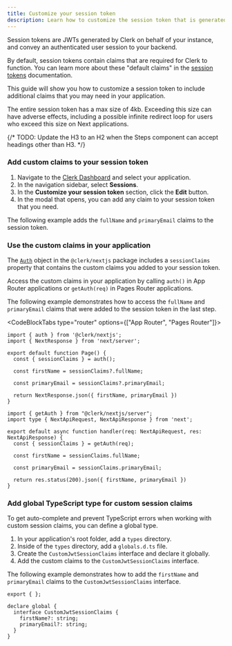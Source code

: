 ```yaml
---
title: Customize your session token
description: Learn how to customize the session token that is generated for you by Clerk.
---
```


Session tokens are JWTs generated by Clerk on behalf of your instance, and convey an authenticated user session to your backend.

By default, session tokens contain claims that are required for Clerk to function. You can learn more about these "default claims" in the [session tokens](/docs/backend-requests/resources/session-tokens) documentation.

This guide will show you how to customize a session token to include additional claims that you may need in your application.

<Callout type="danger">
  The entire session token has a max size of 4kb. Exceeding this size can have adverse effects, including a possible infinite redirect loop for users who exceed this size on Next applications.
</Callout>

{/* TODO: Update the H3 to an H2 when the Steps component can accept headings other than H3. */}

<Steps>

### Add custom claims to your session token

1. Navigate to the [Clerk Dashboard](https://dashboard.clerk.com/last-active?path=sessions) and select your application.
2. In the navigation sidebar, select **Sessions**.
3. In the **Customize your session token** section, click the **Edit** button.
4. In the modal that opens, you can add any claim to your session token that you need.

The following example adds the `fullName` and `primaryEmail` claims to the session token.

<Images
src="/docs/images/advance/session-tokens/custom-session-example.png"
width={3024}
height={1748}
alt="Clerk Dashboard showing the custom claim modal"
/>

### Use the custom claims in your application

The [`Auth`](/docs/references/nextjs/auth-object) object in the `@clerk/nextjs` package includes a `sessionClaims` property that contains the custom claims you added to your session token.

Access the custom claims in your application by calling `auth()` in App Router applications or `getAuth(req)` in Pages Router applications.

The following example demonstrates how to access the `fullName` and `primaryEmail` claims that were added to the session token in the last step.

<CodeBlockTabs type="router" options={["App Router", "Pages Router"]}>
```tsx filename="app/page.tsx"
import { auth } from '@clerk/nextjs';
import { NextResponse } from 'next/server';

export default function Page() {
  const { sessionClaims } = auth();

  const firstName = sessionClaims?.fullName;

  const primaryEmail = sessionClaims?.primaryEmail;

  return NextResponse.json({ firstName, primaryEmail })
}
```

```tsx filename="pages/api/example.[ts/js]"
import { getAuth } from "@clerk/nextjs/server";
import type { NextApiRequest, NextApiResponse } from 'next';

export default async function handler(req: NextApiRequest, res: NextApiResponse) {
  const { sessionClaims } = getAuth(req);

  const firstName = sessionClaims.fullName;

  const primaryEmail = sessionClaims.primaryEmail;

  return res.status(200).json({ firstName, primaryEmail })
}
```
</CodeBlockTabs>

### Add global TypeScript type for custom session claims

To get auto-complete and prevent TypeScript errors when working with custom session claims, you can define a global type.

1. In your application's root folder, add a `types` directory.
2. Inside of the `types` directory, add a `globals.d.ts` file.
3. Create the `CustomJwtSessionClaims` interface and declare it globally.
4. Add the custom claims to the `CustomJwtSessionClaims` interface.

The following example demonstrates how to add the `firstName` and `primaryEmail` claims to the `CustomJwtSessionClaims` interface.

```tsx filename="types/globals.d.ts"
export { };

declare global {
  interface CustomJwtSessionClaims {
    firstName?: string;
    primaryEmail?: string;
  }
}
```

</Steps>
